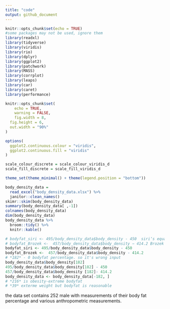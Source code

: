 ```yaml
---
title: "code"
output: github_document
---
```


```r
knitr::opts_chunk$set(echo = TRUE)
#some packages may not be used, ignore them
library(readxl)
library(tidyverse)
library(viridis)
library(rio)
library(dplyr)
library(ggplot2)
library(patchwork)
library(MASS)
library(corrplot)
library(leaps)
library(car)
library(caret)
library(performance)

knitr::opts_chunk$set(
	echo = TRUE,
	warning = FALSE,
	fig.width = 8, 
  fig.height = 6,
  out.width = "90%"
)

options(
  ggplot2.continuous.colour = "viridis",
  ggplot2.continuous.fill = "viridis"
)

scale_colour_discrete = scale_colour_viridis_d
scale_fill_discrete = scale_fill_viridis_d

theme_set(theme_minimal() + theme(legend.position = "bottom"))


```

```r
body_density_data = 
  read_excel("body_density_data.xlsx") %>% 
  janitor::clean_names() 
skimr::skim(body_density_data)
summary(body_density_data[ ,-1])
colnames(body_density_data)
dim(body_density_data)
body_density_data %>% 
  broom::tidy() %>% 
  knitr::kable()

# bodyfat_siri <- 495/body_density_data$body_density - 450  siri‘s equation
# bodyfat_Brozek <-  457/body_density_data$body_density − 414.2 Brozek
bodyfat_siri <- 495/body_density_data$body_density - 450 
bodyfat_Brozek <-  457/body_density_data$body_density - 414.2
# *182* - 0 bodyfat percentage. so it's wrong input
body_density_data$body_density[182]
495/body_density_data$body_density[182] - 450
457/body_density_data$body_density [182]- 414.2
body_density_data <- body_density_data[-182, ]
# *216* is obesity-extreme bodyfat
# *39* exterme weight but bodyfat is reasonable
```
the data set contains 252 male with measurements of their body fat percentage and various anthropometric measurements.
